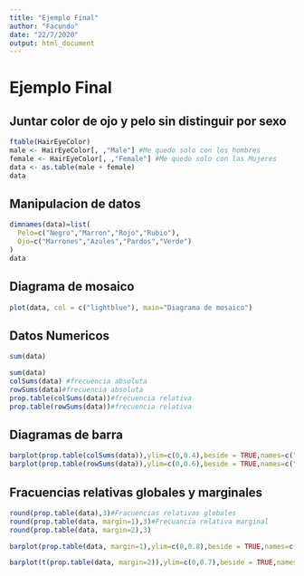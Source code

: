 ```yaml
---
title: "Ejemplo Final"
author: "Facundo"
date: "22/7/2020"
output: html_document
---
```

# Ejemplo Final
## Juntar color de ojo y pelo sin distinguir por sexo

```r
ftable(HairEyeColor)
male <- HairEyeColor[, ,"Male"] #Me quedo solo con los hombres
female <- HairEyeColor[, ,"Female"] #Me quedo solo con las Mujeres
data <- as.table(male + female)
data
```
## Manipulacion de datos
```r
dimnames(data)=list(
  Pelo=c("Negro","Marron","Rojo","Rubio"),
  Ojo=c("Marrones","Azules","Pardos","Verde")
)
data
```

## Diagrama de mosaico
```r
plot(data, col = c("lightblue"), main="Diagrama de mosaico")

```
## Datos Numericos

```r
sum(data)
```


```r
sum(data)
colSums(data) #frecuencia absoluta
rowSums(data)#frecuencia absoluta
prop.table(colSums(data))#frecuencia relativa
prop.table(rowSums(data))#frecuencia relativa
```
## Diagramas de barra
```r
barplot(prop.table(colSums(data)),ylim=c(0,0.4),beside = TRUE,names=c("Marron","Azules","Pardos","Verdes"),col =c("brown","lightblue","orange","green") )
barplot(prop.table(rowSums(data)),ylim=c(0,0.6),beside = TRUE,names=c("Negro","Marron","Rojo","Rubio"),col =c("black","brown","red","yellow"))
```

## Fracuencias relativas globales y marginales
```r
round(prop.table(data),3)#Fracuencias relativas globales
round(prop.table(data, margin=1),3)#Frecuancia relativa marginal
round(prop.table(data, margin=2),3)
```

```r
barplot(prop.table(data, margin=1),ylim=c(0,0.8),beside = TRUE,names=c("Marron","Azules","Pardos","Verdes"),col =c("black","brown","red","yellow"),legend.text = TRUE )

barplot(t(prop.table(data, margin=2)),ylim=c(0,0.7),beside = TRUE,names=c("Negro","Marron","Rojo","Rubio"),col =c("brown","lightblue","orange","green"),legend.text = TRUE,main = "Frecuencia relativa del color de cabello en cada color de ojo" )
```


